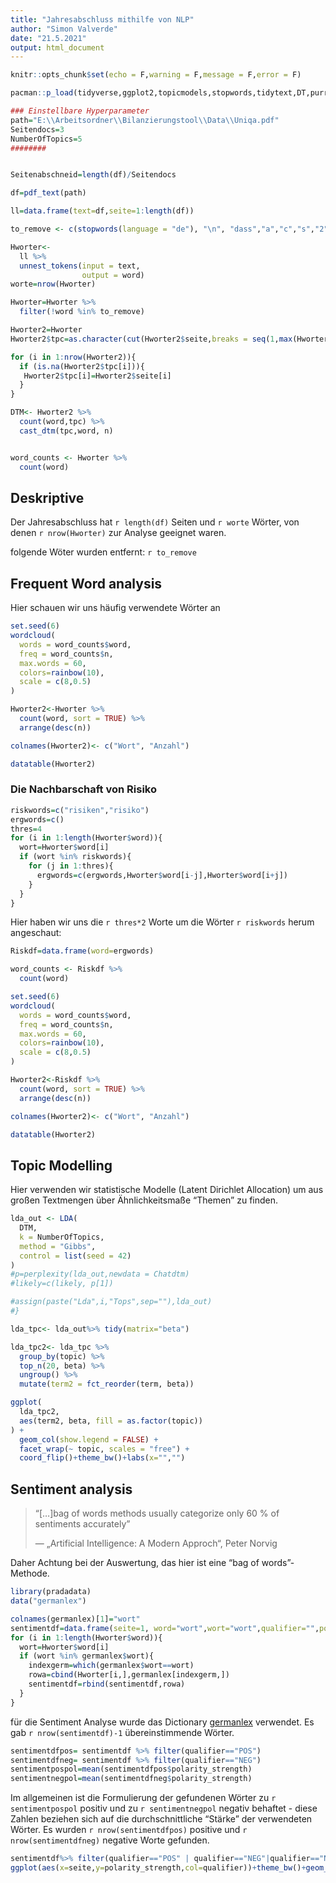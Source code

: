 ```yaml
---
title: "Jahresabschluss mithilfe von NLP"
author: "Simon Valverde"
date: "21.5.2021"
output: html_document
---
```


```r
knitr::opts_chunk$set(echo = F,warning = F,message = F,error = F)

pacman::p_load(tidyverse,ggplot2,topicmodels,stopwords,tidytext,DT,purrr, wordcloud, pdftools)

### Einstellbare Hyperparameter
path="E:\\Arbeitsordner\\Bilanzierungstool\\Data\\Uniqa.pdf"
Seitendocs=3
NumberOfTopics=5
########


Seitenabschneid=length(df)/Seitendocs

df=pdf_text(path)

ll=data.frame(text=df,seite=1:length(df))

to_remove <- c(stopwords(language = "de"), "\n", "dass","a","c","s","2","1","0")

Hworter<-
  ll %>%
  unnest_tokens(input = text,
                output = word) 
worte=nrow(Hworter)

Hworter=Hworter %>%
  filter(!word %in% to_remove)

Hworter2=Hworter
Hworter2$tpc=as.character(cut(Hworter2$seite,breaks = seq(1,max(Hworter2$seite),Seitenabschneid),include.lowest=T))

for (i in 1:nrow(Hworter2)){
  if (is.na(Hworter2$tpc[i])){
   Hworter2$tpc[i]=Hworter2$seite[i] 
  }
}

DTM<- Hworter2 %>% 
  count(word,tpc) %>% 
  cast_dtm(tpc,word, n)


word_counts <- Hworter %>% 
  count(word)
```

## Deskriptive

Der Jahresabschluss hat `r length(df)` Seiten und `r worte` Wörter, von denen `r nrow(Hworter)` zur Analyse geeignet waren. 


folgende Wöter wurden entfernt:\n
`r to_remove`

## Frequent Word analysis

Hier schauen wir uns häufig verwendete Wörter an

```r
set.seed(6)
wordcloud(
  words = word_counts$word, 
  freq = word_counts$n, 
  max.words = 60,
  colors=rainbow(10),
  scale = c(8,0.5)
)
```


```r
Hworter2<-Hworter %>%
  count(word, sort = TRUE) %>%
  arrange(desc(n))

colnames(Hworter2)<- c("Wort", "Anzahl")

datatable(Hworter2)
```

### Die Nachbarschaft von Risiko

```r
riskwords=c("risiken","risiko")
ergwords=c()
thres=4
for (i in 1:length(Hworter$word)){
  wort=Hworter$word[i]
  if (wort %in% riskwords){
    for (j in 1:thres){
      ergwords=c(ergwords,Hworter$word[i-j],Hworter$word[i+j])
    }
  }
}
```

Hier haben wir uns die `r thres*2` Worte um die Wörter `r riskwords` herum angeschaut:

```r
Riskdf=data.frame(word=ergwords)

word_counts <- Riskdf %>% 
  count(word)

set.seed(6)
wordcloud(
  words = word_counts$word, 
  freq = word_counts$n, 
  max.words = 60,
  colors=rainbow(10),
  scale = c(8,0.5)
)
```


```r
Hworter2<-Riskdf %>%
  count(word, sort = TRUE) %>%
  arrange(desc(n))

colnames(Hworter2)<- c("Wort", "Anzahl")

datatable(Hworter2)
```

## Topic Modelling

Hier verwenden wir statistische Modelle (Latent Dirichlet Allocation) um aus großen Textmengen über Ähnlichkeitsmaße "Themen" zu finden.

```r
lda_out <- LDA(
  DTM,
  k = NumberOfTopics,
  method = "Gibbs",
  control = list(seed = 42)
)
#p=perplexity(lda_out,newdata = Chatdtm)
#likely=c(likely, p[1])

#assign(paste("Lda",i,"Tops",sep=""),lda_out)
#}

lda_tpc<- lda_out%>% tidy(matrix="beta")

lda_tpc2<- lda_tpc %>% 
  group_by(topic) %>% 
  top_n(20, beta) %>% 
  ungroup() %>%
  mutate(term2 = fct_reorder(term, beta))

ggplot(
  lda_tpc2, 
  aes(term2, beta, fill = as.factor(topic))
) +
  geom_col(show.legend = FALSE) +
  facet_wrap(~ topic, scales = "free") +
  coord_flip()+theme_bw()+labs(x="","")
```

## Sentiment analysis

> "[...]bag of words methods usually categorize only 60 % of sentiments accurately"
>
> --- „Artificial Intelligence: A Modern Approch“, Peter Norvig

Daher Achtung bei der Auswertung, das hier ist eine "bag of words"-Methode.


```r
library(pradadata)
data("germanlex")

colnames(germanlex)[1]="wort"
sentimentdf=data.frame(seite=1, word="wort",wort="wort",qualifier="",polarity_strength=1,pos="")
for (i in 1:length(Hworter$word)){
  wort=Hworter$word[i]
  if (wort %in% germanlex$wort){
    indexgerm=which(germanlex$wort==wort)
    rowa=cbind(Hworter[i,],germanlex[indexgerm,])
    sentimentdf=rbind(sentimentdf,rowa)
  }
}
```

für die Sentiment Analyse wurde das Dictionary [germanlex](https://github.com/sebastiansauer/pradadata) verwendet. Es gab `r nrow(sentimentdf)-1` übereinstimmende Wörter. 

```r
sentimentdfpos= sentimentdf %>% filter(qualifier=="POS") 
sentimentdfneg= sentimentdf %>% filter(qualifier=="NEG") 
sentimentpospol=mean(sentimentdfpos$polarity_strength)
sentimentnegpol=mean(sentimentdfneg$polarity_strength)
```

Im allgemeinen ist die Formulierung der gefundenen Wörter zu `r sentimentpospol` positiv und zu `r sentimentnegpol` negativ behaftet - diese Zahlen beziehen sich auf die durchschnittliche "Stärke" der verwendeten Wörter. Es wurden `r nrow(sentimentdfpos)` positive und `r nrow(sentimentdfneg)` negative Worte gefunden. 

```r
sentimentdf%>% filter(qualifier=="POS" | qualifier=="NEG"|qualifier=="NEU")%>%
ggplot(aes(x=seite,y=polarity_strength,col=qualifier))+theme_bw()+geom_smooth()+facet_grid(.~qualifier)+labs(y="Stärke",x="Seite")+ scale_color_discrete(name="")
```

